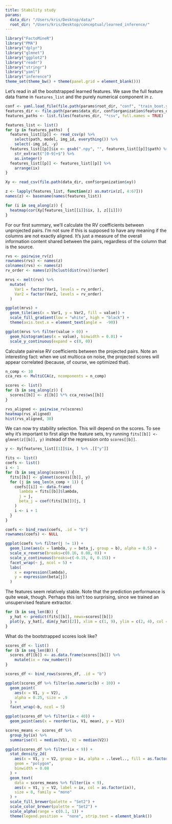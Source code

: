 ```yaml
---
title: Stability study
params:
  data_dir: "/Users/kris/Desktop/data/"
  root_dir: "/Users/kris/Desktop/conceptual/learned_inference/"
---
```



```r
library("FactoMineR")
library("PMA")
library("dplyr")
library("glmnet")
library("ggplot2")
library("readr")
library("stringr")
library("yaml")
library("inference")
theme_set(theme_bw() + theme(panel.grid = element_blank()))
```

Let's read in all the bootstrapped learned features. We save the full feature
data frame in `features_list` and the purely numerical component in `z`.

```r
conf <- yaml.load_file(file.path(params$root_dir, "conf", "train_boot.yaml"))
features_dir <- file.path(params$data_dir, conf$organization$features_dir)
features_paths <- list.files(features_dir, "*csv", full.names = TRUE)

features_list <- list()
for (p in features_paths)  {
  features_list[[p]] <- read_csv(p) %>%
    select(path, model, img_id, everything()) %>%
    select(-img_id, -y)
  features_list[[p]]$ix <- gsub(".npy", "", features_list[[p]]$path) %>%
    str_extract("[0-9]+$") %>%
    as.integer()
  features_list[[p]] <- features_list[[p]] %>%
    arrange(ix)
}

Xy <- read_csv(file.path(data_dir, conf$organization$xy))

z <- lapply(features_list, function(z) as.matrix(z[, 4:67]))
names(z) <- basename(names(features_list))

for (i in seq_along(z)) {
  heatmap(cor(Xy[features_list[[i]]$ix, ], z[[i]]))
}
```

For our first summary, we'll calculate the RV coefficients between unprojected
pairs. I'm not sure if this is supposed to have any meaning if the columns are
not exactly aligned. It's just a measure of the overall information content
shared between the pairs, regardless of the column that is the source.

```r
rvs <- pairwise_rv(z)
rownames(rvs) <- names(z)
colnames(rvs) <- names(z)
rv_order <- names(z)[hclust(dist(rvs))$order]

mrvs <- melt(rvs) %>%
  mutate(
    Var1 = factor(Var1, levels = rv_order),
    Var2 = factor(Var2, levels = rv_order)
  )

ggplot(mrvs) +
  geom_tile(aes(x = Var1, y = Var2, fill = value)) +
  scale_fill_gradient(low = "white", high = "black") +
  theme(axis.text.x = element_text(angle =  -90))

ggplot(mrvs %>% filter(value > 0)) +
  geom_histogram(aes(x = value), binwidth = 0.01) +
  scale_y_continuous(expand = c(0, 0))
```

Calculate pairwise RV coefficients between the projected pairs. Note an
interesting fact: when we ust multicca on noise, the projected scores will
appear correlated (because, of course, we optimized that).

```r
n_comp <- 10
cca_res <- MultiCCA(z, ncomponents = n_comp)

scores <- list()
for (b in seq_along(z)) {
  scores[[b]] <- z[[b]] %*% cca_res$ws[[b]]
}

rvs_aligned <- pairwise_rv(scores)
heatmap(rvs_aligned)
hist(rvs_aligned, 30)
```

We can now try stability selection. This will depend on the scores. To see why
it's important to first align the feature sets, try running `fits[[b]] <-
glmnet(z[[b]], y)` instead of the regression onto `scores[[b]]`.

```r
y <- Xy[features_list[[1]]$ix, ] %>% .[["y"]]

fits <- list()
coefs <- list()
i <- 1
for (b in seq_along(scores)) {
  fits[[b]] <- glmnet(scores[[b]], y)
  for (j in seq_len(n_comp + 1)) {
    coefs[[i]] <- data.frame(
      lambda = fits[[b]]$lambda,
      j = j,
      beta_j = coef(fits[[b]])[j, ]
    )
    i <- i + 1
  }
}

coefs <- bind_rows(coefs, .id = "b")
rownames(coefs) <- NULL

ggplot(coefs %>% filter(j != 1)) +
  geom_line(aes(x = lambda, y = beta_j, group = b), alpha = 0.5) +
  scale_x_reverse(breaks=c(0.16, 0.08, 0)) +
  scale_y_continuous(breaks=c(-0.15, 0, 0.15)) +
  facet_wrap(~ j, ncol = 5) +
  labs(
    x = expression(lambda),
    y = expression(beta[j])
  )
```

The features seem relatively stable. Note that the prediction performance is
quite weak, though. Perhaps this isn't too surprising, since we trained an
unsupervised feature extractor.

```r
for (b in seq_len(B)) {
  y_hat <- predict(fits[[b]], newx=scores[[b]])
  plot(y, y_hat[, dim(y_hat)[2]], xlim = c(1, 9), ylim = c(2, 4), col = rgb(0, 0, 0, 0.5), cex = 0.1, main = round(fits[[b]]$lambda[dim(y_hat)[2]], 6))
}
```

What do the bootstrapped scores look like?

```r
scores_df <- list()
for (b in seq_len(B)) {
  scores_df[[b]] <- as.data.frame(scores[[b]]) %>%
    mutate(ix = row_number())
}

scores_df <- bind_rows(scores_df, .id = "b")

ggplot(scores_df %>% filter(as.numeric(b) < 10)) +
  geom_point(
    aes(x = V1, y = V2),
    alpha = 0.25, size = .9
  ) +
  facet_wrap(~b, ncol = 5)

ggplot(scores_df %>% filter(ix < 40)) +
  geom_point(aes(x = reorder(ix, V1, mean), y = V1))

scores_means <- scores_df %>%
  group_by(ix) %>%
  summarise(V1 = median(V1), V2 = median(V2))

ggplot(scores_df %>% filter(ix < 9)) +
  stat_density_2d(
    aes(x = V1, y = V2, group = ix, alpha = ..level.., fill = as.factor(ix)),
    geom = "polygon",
    binwidth = 0.08
  ) +
  geom_text(
    data = scores_means %>% filter(ix < 9),
    aes(x = V1, y = V2, label = ix, col = as.factor(ix)),
    size = 8, family = "mono"
  ) +
  scale_fill_brewer(palette = "Set2") +
  scale_color_brewer(palette = "Set2") +
  scale_alpha(range = c(0.1, 1)) +
  theme(legend.position =  "none", strip.text = element_blank())
```
